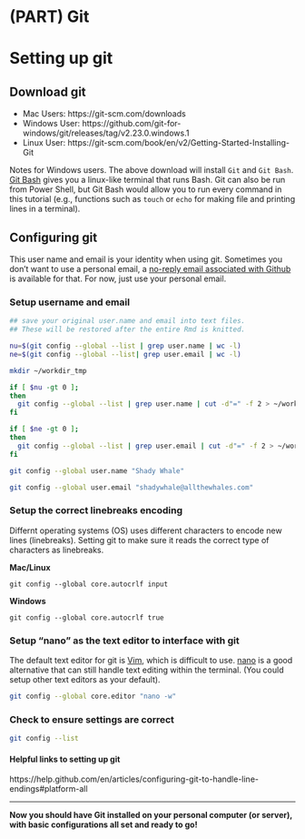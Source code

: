 # (PART) Git {-}

# Setting up git
## Download git

* Mac Users: https://git-scm.com/downloads
* Windows User: https://github.com/git-for-windows/git/releases/tag/v2.23.0.windows.1
* Linux User: https://git-scm.com/book/en/v2/Getting-Started-Installing-Git

Notes for Windows users. The above download will install `Git` and `Git Bash`. [Git Bash](https://www.atlassian.com/git/tutorials/git-bash) gives you a linux-like terminal that runs Bash. Git can also be run from Power Shell, but Git Bash would allow you to run every command in this tutorial (e.g., functions such as `touch` or `echo` for making file and printing lines in a terminal). 
	
## Configuring git 
This user name and email is your identity when using git. Sometimes you don't want to use a personal email, a [no-reply email associated with Github](https://help.github.com/en/articles/setting-your-commit-email-address#setting-your-commit-email-address-on-github) is available for that. For now, just use your personal email.

### Setup username and email
```bash
## save your original user.name and email into text files. 
## These will be restored after the entire Rmd is knitted.

nu=$(git config --global --list | grep user.name | wc -l)
ne=$(git config --global --list| grep user.email | wc -l)

mkdir ~/workdir_tmp

if [ $nu -gt 0 ];
then
  git config --global --list | grep user.name | cut -d"=" -f 2 > ~/workdir_tmp/username.txt
fi

if [ $ne -gt 0 ];
then
  git config --global --list | grep user.email | cut -d"=" -f 2 > ~/workdir_tmp/email.txt
fi

```

```bash
git config --global user.name "Shady Whale"

git config --global user.email "shadywhale@allthewhales.com"
```

### Setup the correct linebreaks encoding
Differnt operating systems (OS) uses different characters to encode new lines (linebreaks). Setting git to make sure it reads the correct type of characters as linebreaks.

**Mac/Linux**

`git config --global core.autocrlf input`


**Windows**

`git config --global core.autocrlf true`

### Setup "nano" as the text editor to interface with git
The default text editor for git is [Vim](https://eastmanreference.com/a-quick-start-guide-for-beginners-to-the-vim-text-editor), which is difficult to use. [nano](https://www.howtogeek.com/howto/42980/the-beginners-guide-to-nano-the-linux-command-line-text-editor/) is a good alternative that can still handle text editing within the terminal. (You could setup other text editors as your default).

```bash
git config --global core.editor "nano -w"
```

### Check to ensure settings are correct
```bash
git config --list
```

#### Helpful links to setting up git 
https://help.github.com/en/articles/configuring-git-to-handle-line-endings#platform-all

***
**Now you should have Git installed on your personal computer (or server), with basic configurations all set and ready to go!**

